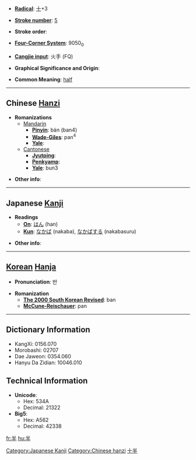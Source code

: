 * '''[[Wiktionary:Chinese radical index| Radical]]''': [[Wiktionary:Chinese radical index 十|十]]+3

* '''[[Wiktionary:Chinese total strokes index|Stroke number]]''': [[Wiktionary:Chinese total strokes index 5|5]]

* '''Stroke order''': 

* '''[[Wiktionary:Chinese four corner index|Four-Corner System]]''': 9050<sub>0</sub>

* '''[[Wiktionary:Chinese Cangjie index|Cangjie input]]''': 火手 (FQ)

* '''Graphical Significance and Origin''': 

* '''Common Meaning''': [[half]]

----

== Chinese [[Hanzi]] ==

* '''Romanizations'''
** [[Mandarin]]
*** '''[[Pinyin]]''': bàn (ban4)
*** '''[[Wade-Giles]]''': pan<sup>4</sup>
*** '''[[Yale]]''': 
**[[Cantonese]]
***'''[[Jyutping]]''':
***'''[[Penkyamp]]''': 
***'''[[Yale]]''': bun3

* '''Other info''': 

----

== Japanese [[Kanji]] ==

* '''Readings'''
** '''[[On]]''': [[はん]] (han)
** '''[[Kun]]''': [[なかば]] (nakaba), [[なかばする]] (nakabasuru)

* '''Other info''':  

----

== [[Korean]] [[Hanja]] ==

* '''Pronunciation''': 반

* '''Romanization'''
** '''[[The 2000 South Korean Revised Romanization|The 2000 South Korean Revised]]''': ban
** '''[[McCune-Reischauer]]''': pan

----

== Dictionary Information ==

* KangXi: 0156.070
* Morobashi: 02707
* Dae Jaweon: 0354.060
* Hanyu Da Zidian: 10046.010

== Technical Information ==

* '''Unicode''':
** Hex: 534A
** Decimal: 21322
* '''Big5''':
** Hex: A562
** Decimal: 42338
[[Category:Japanese Kanji]]

[[Category:Chinese hanzi]]
[[Category:Japanese kanji|十半]]

[[fr:半]]
[[hu:半]]